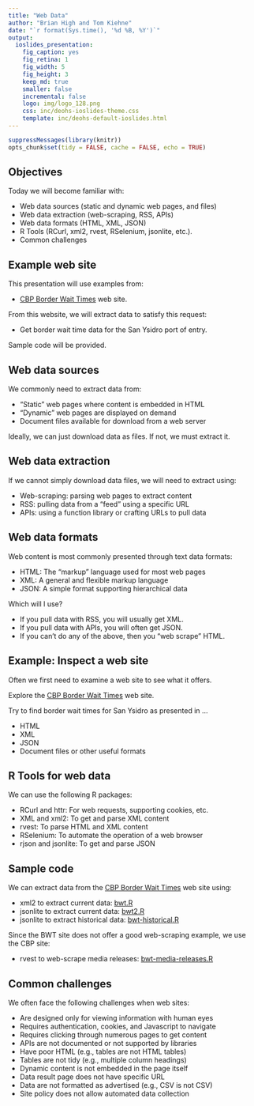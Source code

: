 ```yaml
---
title: "Web Data"
author: "Brian High and Tom Kiehne"
date: "`r format(Sys.time(), '%d %B, %Y')`"
output:
  ioslides_presentation:
    fig_caption: yes
    fig_retina: 1
    fig_width: 5
    fig_height: 3
    keep_md: true
    smaller: false
    incremental: false
    logo: img/logo_128.png
    css: inc/deohs-ioslides-theme.css
    template: inc/deohs-default-ioslides.html
---
```


```r
suppressMessages(library(knitr))
opts_chunk$set(tidy = FALSE, cache = FALSE, echo = TRUE)
```

<!-- Note: Custom CSS changes title font and removes footer gradient. -->
<!-- Note: Custom HTML template replaces logo with banner on title page.-->

## Objectives

Today we will become familiar with:

- Web data sources (static and dynamic web pages, and files)
- Web data extraction (web-scraping, RSS, APIs)
- Web data formats (HTML, XML, JSON)
- R Tools (RCurl, xml2, rvest, RSelenium, jsonlite, etc.). 
- Common challenges

## Example web site

This presentation will use examples from:

- [CBP Border Wait Times](https://bwt.cbp.gov/) web site.

From this website, we will extract data to satisfy this request:

- Get border wait time data for the San Ysidro port of entry.

Sample code will be provided.

## Web data sources

We commonly need to extract data from:

- "Static" web pages where content is embedded in HTML
- "Dynamic" web pages are displayed on demand
- Document files available for download from a web server

Ideally, we can just download data as files. If not, we must extract it.

## Web data extraction

If we cannot simply download data files, we will need to extract using:

- Web-scraping: parsing web pages to extract content
- RSS: pulling data from a "feed" using a specific URL
- APIs: using a function library or crafting URLs to pull data

## Web data formats

Web content is most commonly presented through text data formats: 

- HTML: The "markup" language used for most web pages
- XML: A general and flexible markup language
- JSON: A simple format supporting hierarchical data

Which will I use?

- If you pull data with RSS, you will usually get XML.
- If you pull data with APIs, you will often get JSON.
- If you can't do any of the above, then you "web scrape" HTML.

## Example: Inspect a web site

Often we first need to examine a web site to see what it offers.

Explore the [CBP Border Wait Times](https://bwt.cbp.gov/) web site. 

Try to find border wait times for San Ysidro as presented in ...

- HTML
- XML
- JSON
- Document files or other useful formats

## R Tools for web data

We can use the following R packages:

- RCurl and httr: For web requests, supporting cookies, etc.
- XML and xml2: To get and parse XML content
- rvest: To parse HTML and XML content
- RSelenium: To automate the operation of a web browser
- rjson and jsonlite: To get and parse JSON

## Sample code

We can extract data from the [CBP Border Wait Times](https://bwt.cbp.gov/) web site using:

- xml2 to extract current data: [bwt.R](R/bwt.R)
- jsonlite to extract current data: [bwt2.R](R/bwt2.R)
- jsonlite to extract historical data: [bwt-historical.R](R/bwt-historical.R)

Since the BWT site does not offer a good web-scraping example, we use the CBP site:

- rvest to web-scrape media releases: [bwt-media-releases.R](R/bwt-media-releases.R)

## Common challenges

We often face the following challenges when web sites:

- Are designed only for viewing information with human eyes
- Requires authentication, cookies, and Javascript to navigate
- Requires clicking through numerous pages to get content
- APIs are not documented or not supported by libraries
- Have poor HTML (e.g., tables are not HTML tables)
- Tables are not tidy (e.g., multiple column headings)
- Dynamic content is not embedded in the page itself
- Data result page does not have specific URL
- Data are not formatted as advertised (e.g., CSV is not CSV)
- Site policy does not allow automated data collection
